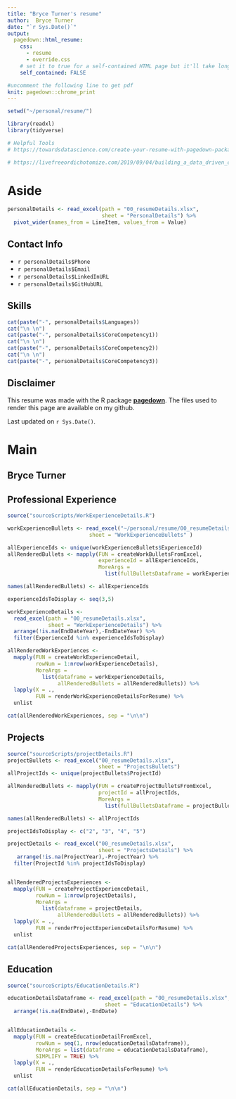 ```yaml
---
title: "Bryce Turner's resume"
author:  Bryce Turner
date: "`r Sys.Date()`"
output:
  pagedown::html_resume:
    css: 
      - resume
      - override.css
    # set it to true for a self-contained HTML page but it'll take longer to render
    self_contained: FALSE

#uncomment the following line to get pdf
knit: pagedown::chrome_print
---
```



```r
setwd("~/personal/resume/")

library(readxl)
library(tidyverse)

# Helpful Tools
# https://towardsdatascience.com/create-your-resume-with-pagedown-package-in-r-123ca6310d52

# https://livefreeordichotomize.com/2019/09/04/building_a_data_driven_cv_with_r/

```

Aside
================================================================================

```r
personalDetails <- read_excel(path = "00_resumeDetails.xlsx",
                              sheet = "PersonalDetails") %>% 
  pivot_wider(names_from = LineItem, values_from = Value)
```


Contact Info {#contact}
--------------------------------------------------------------------------------

- <i class="fa fa-phone"></i> `r personalDetails$Phone`
- <i class="fa fa-envelope"></i> `r personalDetails$Email`
- <i class="fa fa-linkedin"></i> `r personalDetails$LinkedInURL`
- <i class="fa fa-github"></i> `r personalDetails$GitHubURL`


Skills {#skills}
--------------------------------------------------------------------------------

```r

cat(paste("-", personalDetails$Languages))
cat("\n \n")
cat(paste("-", personalDetails$CoreCompetency1))
cat("\n \n")
cat(paste("-", personalDetails$CoreCompetency2))
cat("\n \n")
cat(paste("-", personalDetails$CoreCompetency3))

```


Disclaimer {#disclaimer}
--------------------------------------------------------------------------------

This resume was made with the R package [**pagedown**](https://github.com/rstudio/pagedown). 
The files used to render this page are available on my github.

Last updated on `r Sys.Date()`.


Main
================================================================================

Bryce Turner {#title}
--------------------------------------------------------------------------------

Professional Experience {data-icon=suitcase}
--------------------------------------------------------------------------------
```r
source("sourceScripts/WorkExperienceDetails.R")

workExperienceBullets <- read_excel("~/personal/resume/00_resumeDetails.xlsx",
                          sheet = "WorkExperienceBullets" )

allExperienceIds <- unique(workExperienceBullets$ExperienceId)
allRenderedBullets <- mapply(FUN = createWorkBulletsFromExcel,
                             experienceId = allExperienceIds,
                             MoreArgs = 
                               list(fullBulletsDataframe = workExperienceBullets))

names(allRenderedBullets) <- allExperienceIds

experienceIdsToDisplay <- seq(3,5)

workExperienceDetails <-
  read_excel(path = "00_resumeDetails.xlsx",
             sheet = "WorkExperienceDetails") %>% 
  arrange(!is.na(EndDateYear),-EndDateYear) %>% 
  filter(ExperienceId %in% experienceIdsToDisplay)

allRenderedWorkExperiences <- 
  mapply(FUN = createWorkExperienceDetail,
         rowNum = 1:nrow(workExperienceDetails),
         MoreArgs = 
           list(dataframe = workExperienceDetails,
                allRenderedBullets = allRenderedBullets)) %>% 
  lapply(X = .,
         FUN = renderWorkExperienceDetailsForResume) %>% 
  unlist
```

```r
cat(allRenderedWorkExperiences, sep = "\n\n")
```

Projects {data-icon=laptop}
--------------------------------------------------------------------------------
```r
source("sourceScripts/projectDetails.R")
projectBullets <- read_excel("00_resumeDetails.xlsx",
                             sheet = "ProjectsBullets")
allProjectIds <- unique(projectBullets$ProjectId)

allRenderedBullets <- mapply(FUN = createProjectBulletsFromExcel,
                             projectId = allProjectIds,
                             MoreArgs = 
                               list(fullBulletsDataframe = projectBullets))

names(allRenderedBullets) <- allProjectIds

projectIdsToDisplay <- c("2", "3", "4", "5")

projectDetails <- read_excel("00_resumeDetails.xlsx",
                             sheet = "ProjectsDetails") %>% 
   arrange(!is.na(ProjectYear),-ProjectYear) %>% 
  filter(ProjectId %in% projectIdsToDisplay)


allRenderedProjectsExperiences <- 
  mapply(FUN = createProjectExperienceDetail,
         rowNum = 1:nrow(projectDetails),
         MoreArgs = 
           list(dataframe = projectDetails,
                allRenderedBullets = allRenderedBullets)) %>% 
  lapply(X = .,
         FUN = renderProjectExperienceDetailsForResume) %>% 
  unlist
```

```r
cat(allRenderedProjectsExperiences, sep = "\n\n")
```

Education {data-icon=graduation-cap data-concise=true}
--------------------------------------------------------------------------------
```r
source("sourceScripts/EducationDetails.R")

educationDetailsDataframe <- read_excel(path = "00_resumeDetails.xlsx",
                               sheet = "EducationDetails") %>% 
  arrange(!is.na(EndDate),-EndDate)


allEducationDetails <- 
  mapply(FUN = createEducationDetailFromExcel,
         rowNum = seq(1, nrow(educationDetailsDataframe)),
         MoreArgs = list(dataframe = educationDetailsDataframe),
         SIMPLIFY = TRUE) %>% 
  lapply(X = .,
         FUN = renderEducationDetailsForResume) %>% 
  unlist

```

```r
cat(allEducationDetails, sep = "\n\n")
```

